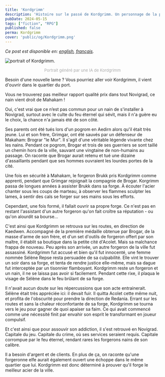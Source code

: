 ```yaml
---
title: 'Kordgrimm'
description: 'Histoire sur le passé de Kordgrimm. Un personnage de la partie du jeu de role The Witcher que je joue.'
pubDate: 2024-05-15
tags: ["fiction", "RPG"]
published: false
perma: Kordgrimm
cover: 'public/og/Kordgrimm.png'
---
```


*Ce post est disponible en: [english](/posts/Kordgrimm/), [français](/posts/Kordgrimm/fr/).*

<Image 
    src={kordgrimm} 
    class="img-50 img-mobile"
    alt="portrait of Kordgrimm."
/>

<p style="
    text-align: center;
    font-size: small;
    color: darkgray;
">Portrait généré par une IA de Kordgrimm</p>

Besoin d'une nouvelle lame ? Vous pourriez aller voir Kordgrimm, il vient d'ouvrir dans le quartier du port.

Vous ne trouverez pas meilleur rapport qualité prix dans tout Novigrad, ce nain vient droit de Mahakam !

Oui, c'est vrai que ce n’est pas commun pour un nain de s'installer à Novigrad, surtout avec le culte du feu éternel qui sévit, mais il n'a guère eu le choix, la chance n'a jamais été de son côté.

Ses parents ont été tués lors d'un pogrom en Aedirn alors qu'il était très jeune. Lui et son frère, Grimgar, ont été sauvés par un défenseur de Makaham: Brograr "le Mur". Il s'agit d'une véritable légende vivante chez les nains. Pendant ce pogrom, Brogar et trois de ses guerriers se sont taillé un chemin hors de la ville, sauvant une vingtaine de non-humains au passage. On raconte que Brogar aurait retenu et tué une dizaine d'assaillants pendant que ses hommes ouvraient les lourdes portes de la cité.

Une fois en sécurité à Mahakam, le forgeron Brukk pris Kordgrimm comme apprenti, pendant que Grimgar rejoignait la compagnie de Brogar. Korgrimm passa de longues années à assister Brukk dans sa forge. À écouter l'acier chanter sous les coups de marteau, à observer les flammes sculpter les lames, à sentir des cals se forger sur ses mains sous les efforts.

Cependant, une fois formé, il fallait ouvrir sa propre forge. Ce n'est pas en restant l'assistant d'un autre forgeron qu'on fait croître sa réputation - ou qu'on alourdit sa bourse...

C'est ainsi que Kordgrimm se retrouva sur les routes, en direction de Kaedwen. Accompagné de la première médaille obtenue par Brogar, de la masse d'arme de son frère, et d'un set d'outils de forgeron offert par son maître, il établit sa boutique dans la petite cité d'Acolet. Mais sa malchance frappa de nouveau. Peu après son arrivée, un autre forgeron de la ville fut assassiné. Kordgrimm fut accusé et bien qu'il fut innocenté, une femme nommée Sélène Repse resta persuadée de sa culpabilité. Elle vint le trouver un soir dans sa forge, et tenta de rendre justice elle-même, mais sa dague fut interceptée par un tisonnier flamboyant. Kordgrimm reste un forgeron et un nain, il ne se laissa pas avoir si facilement. Pendant cette rixe, il plaqua le visage de Sélène dans le feu brûlant de sa forge.

Il n'avait aucun doute sur les répercussions que son acte entrainerait. Sélène était très appréciée ici: il devait fuir. Il quitta Acolet cette même nuit, et profita de l'obscurité pour prendre la direction de Redania. Errant sur les routes et sans la chaleur réconfortante de sa forge, Kordgrimm se tourna vers le jeu pour gagner de quoi apaiser sa faim. Ce qui avait commencé comme une nécessité finit par envahir son esprit le transformant en joueur compulsif.

Et c'est ainsi que pour assouvir son addiction, il s'est retrouvé en Novigrad. Capitale du jeu. Capitale du crime, où ses services seraient requis. Capitale corrompue par le feu éternel, rendant rares les forgerons nains de son calibre.

Il a besoin d'argent et de clients. En plus de ça, on raconte qu'une forgeronne elfe aurait également ouvert une échoppe dans le même quartier que lui. Kordgrimm est donc déterminé à prouver qu'il forge le meilleur acier de la ville.